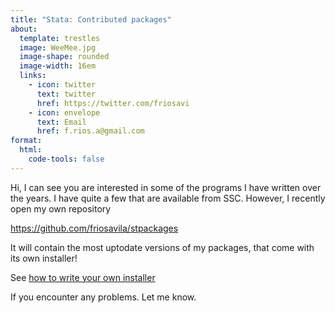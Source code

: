 ```yaml
---
title: "Stata: Contributed packages"
about:
  template: trestles
  image: WeeMee.jpg
  image-shape: rounded
  image-width: 16em
  links:
    - icon: twitter
      text: twitter
      href: https://twitter.com/friosavi
    - icon: envelope 
      text: Email
      href: f.rios.a@gmail.com
format:
  html:
    code-tools: false  
---
```


Hi, I can see you are interested in some of the programs I have written over the years.
I have quite a few that are available from SSC. However, I recently open my own repository

<https://github.com/friosavila/stpackages>

It will contain the most uptodate versions of my packages, that come with its own installer!

See [how to write your own installer](https://friosavila.github.io/chatgpt/fra_03_30_2023/)

If you encounter any problems. Let me know.

